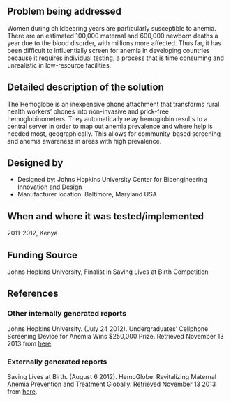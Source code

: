 {{Medical Device
|Health Topic=Maternal mortality 
|Classification=Diagnosis
|Scope=Prototype
|Location=Africa
|Image=Hemoglobe.png
}}
<!-- Please make sure to use the format provided below for consistency between all devices. -->
==Problem being addressed==
Women during childbearing years are particularly susceptible to anemia.  There are an estimated 100,000 maternal and 600,000 newborn deaths a year due to the blood disorder, with millions more affected. Thus far, it has been difficult to influentially screen for anemia in developing countries because it requires individual testing, a process that is time consuming and unrealistic in low-resource facilities.
 
==Detailed description of the solution==
The Hemoglobe is an inexpensive phone attachment that transforms rural health workers’ phones into non-invasive and prick-free hemoglobinometers. They automatically relay hemoglobin results to a central server in order to map out anemia prevalence and where help is needed most, geographically. This allows for community-based screening and anemia awareness in areas with high prevalence.

==Designed by==
*Designed by: Johns Hopkins University Center for Bioengineering Innovation and Design
*Manufacturer location: Baltimore, Maryland USA

==When and where it was tested/implemented ==
2011-2012, Kenya

==Funding Source==
Johns Hopkins University, Finalist in Saving Lives at Birth Competition

==References==

===Other internally generated reports===
Johns Hopkins University. (July 24 2012). Undergraduates’ Cellphone Screening Device for Anemia Wins $250,000 Prize. Retrieved November 13 2013 from [http://releases.jhu.edu/2012/07/24/undergraduates-cellphone-screening-device-for-anemia-wins-250000-prize/ here].

===Externally generated reports===
Saving Lives at Birth. (August 6 2012). HemoGlobe: Revitalizing Maternal Anemia Prevention and Treatment Globally. Retrieved November 13 2013 from [http://savinglivesatbirth.net/summaries/202 here].

<!-- Add relevant categories, such as [[Category:HIV]] or [[Category:Malaria]] below this line -->